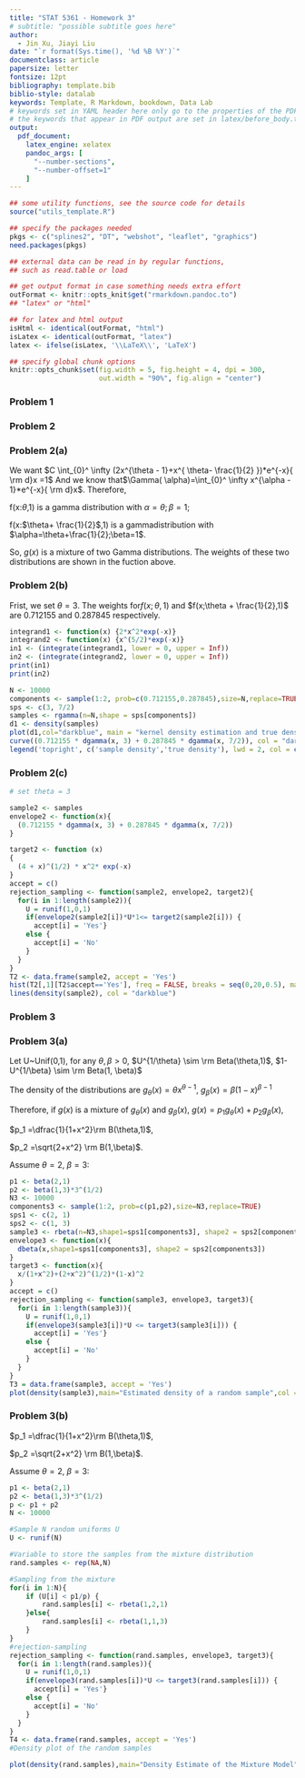 ```yaml
---
title: "STAT 5361 - Homework 3"
# subtitle: "possible subtitle goes here"
author:
  - Jin Xu, Jiayi Liu
date: "`r format(Sys.time(), '%d %B %Y')`"
documentclass: article
papersize: letter
fontsize: 12pt
bibliography: template.bib
biblio-style: datalab
keywords: Template, R Markdown, bookdown, Data Lab
# keywords set in YAML header here only go to the properties of the PDF output
# the keywords that appear in PDF output are set in latex/before_body.tex
output: 
  pdf_document:
    latex_engine: xelatex
    pandoc_args: [
      "--number-sections",
      "--number-offset=1"
    ]
---
```




```r
## some utility functions, see the source code for details
source("utils_template.R")

## specify the packages needed
pkgs <- c("splines2", "DT", "webshot", "leaflet", "graphics")
need.packages(pkgs)

## external data can be read in by regular functions,
## such as read.table or load

## get output format in case something needs extra effort
outFormat <- knitr::opts_knit$get("rmarkdown.pandoc.to")
## "latex" or "html"

## for latex and html output
isHtml <- identical(outFormat, "html")
isLatex <- identical(outFormat, "latex")
latex <- ifelse(isLatex, '\\LaTeX\\', 'LaTeX')

## specify global chunk options
knitr::opts_chunk$set(fig.width = 5, fig.height = 4, dpi = 300,
                      out.width = "90%", fig.align = "center")

```

### Problem 1 {-}
\begin{align}
    &n(y_i - x_i^T\beta_j^{(k)};0,\sigma^{2(k)})\\
    &= \dfrac{(2\pi)^{-d/2}}{\sqrt{|\sigma^{2k}|}}\exp\{(-\dfrac{1}{2}(y_i - x_i^T\beta_j^{(k)})(\sigma^2)_{k}^{-1}(y_i - x_i^T\beta_j^{(k)})\}\\
    &Q(\Psi | \Psi^{(k)}) \\    
    &= \sum_{i=1}^{n}\sum_{j=1}^{m}p_{ij}^{k+1}\ln[(2\pi)^{-d/2}\pi_j^{(k)}] - \dfrac{1}{2}\sum_{i=1}^{n}\sum_{j=1}^{m}p_{ij}^{k+1}\ln|\sigma^{2k}|- \dfrac{1}{2}\sum_{i=1}^{n}\sum_{j=1}^{m}p_{ij}^{k+1}(y_i - x_i^T\beta_j^{(k)})(\sigma^2)_{k}^{-1}(y_i - x_i^T\beta_j^{(k)}) \\
    &= I_1 - \dfrac{I_2}{2} - \dfrac{I_3}{2} \\
    &I_1 = \sum_{i=1}^{n}\sum_{j=1}^{m}p_{ij}^{k+1}\ln[(2\pi)^{-d/2}\pi_j^{(k)}] \\
    &I_2 = \sum_{i=1}^{n}\sum_{j=1}^{m}p_{ij}^{k+1}\ln|\sigma^{2k}| \\
    &I_3 = \sum_{i=1}^{n}\sum_{j=1}^{m}p_{ij}^{k+1}(y_i - x_i^T\beta_j^{(k)})(\sigma^2)_{k}^{-1}(y_i - x_i^T\beta_j^{(k)})\\
    &\beta_j^{(k+1)} = \dfrac{\sum_{i=1}^{n}{\rm x}_iy_ip_{ij}^{(k+1)}}{\sum_{i=1}^{n}{\rm x}_i{\rm x}_i^{(T)}p_{ij}^{(k+1)}}, j=1, ..., m\\
    &S_k = \sum_{i=1}^{n}\sum_{j=1}^{m}p_{ij}^{k+1}\ln|\sigma^{2k}| + \sum_{i=1}^{n}\sum_{j=1}^{m}p_{ij}^{k+1}(y_i - x_i^T\beta_j^{(k)})(\sigma^2)_{k}^{-1}(y_i - x_i^T\beta_j^{(k)})\\
    &\sigma^{2(k+1)} = \dfrac{\sum_{i=1}^{n}\sum_{j=1}^{m}p_{ij}^{k+1}(y_i - {\rm x}_i^T\beta_j^{(k+1)})^2}{n}\\
    &I_1 = \sum_{i=1}^{n}\sum_{j=1}^{m}p_{ij}^{k+1}\ln[(2\pi)^{-d/2}\pi_j^{(k)}]\\
    &=\sum_{i=1}^{n}\sum_{j=1}^{m}p_{ij}^{k+1}\ln[(2\pi)^{-d/2}] + \sum_{i=1}^{n}\sum_{j=1}^{m}p_{ij}^{k+1}\ln[\pi_j^{(k)}]\\
    &=-(d/2) \ln(2\pi)\sum_{i=1}^{n}\sum_{j=1}^{m}p_{ij}^{k+1} + \sum_{i=1}^{n}\sum_{j=1}^{m}p_{ij}^{k+1}\ln[\pi_j^{(k)}]\\
    &\pi_j^{(k+1)}= \dfrac{\sum_{n}^{i=1}p_{ij}^{(k+1)}}{n}\\
\end{align}

### Problem 2 {-}

### Problem 2(a) {-}

We want $C \int_{0}^ \infty (2x^{\theta - 1}+x^{ \theta- \frac{1}{2} })*e^{-x}{ \rm d}x =1$ And we know that$\Gamma( \alpha)=\int_{0}^ \infty x^{\alpha - 1}*e^{-x}{ \rm d}x$. Therefore,
\begin{align}
    &C[ \int_{0}^ \infty 2x^{ \theta-1}*e^{-x}{ \rm d}x + \int_{0}^ \infty x^{ \theta- \frac{1}{2}}*e^{-x}{ \rm d}x]= C(2* \Gamma( \theta)+ \Gamma( \theta+ \frac{1}{2}))=1\\
    &C= \frac{1}{2 \Gamma( \theta)+ \Gamma( \theta +\frac{1}{2})}\\
    &g(x)= \frac{1}{2 \Gamma( \theta)+ \Gamma( \theta +\frac{1}{2})}(2x^{\theta - 1}*e^{-x}+x^{ \theta- \frac{1}{2} }*e^{-x})\\    
    &=\frac{1}{2 \Gamma( \theta)+ \Gamma( \theta +\frac{1}{2})}(2 \Gamma( \theta)*f(x; \theta,1)+ \Gamma( \theta+ \frac{1}{2})*f(x; \theta + \frac{1}{2},1))\\
    &= \frac{2 \Gamma( \theta)}{2 \Gamma( \theta)+ \Gamma( \theta +\frac{1}{2})}*f(x; \theta,1)+\frac{\Gamma( \theta+ \frac{1}{2})}{2 \Gamma( \theta)+ \Gamma( \theta +\frac{1}{2})}*f(x; \theta + \frac{1}{2},1)\\
\end{align}

f(x:$\theta$,1) is a gamma distribution with $\alpha=\theta;\beta=1$;

f(x:$\theta+ \frac{1}{2}$,1) is a gammadistribution with $\alpha=\theta+\frac{1}{2};\beta=1$.

So, $g(x)$ is a mixture of two Gamma distributions. The weights of these two distributions are shown in the fuction above.

### Problem 2(b) {-}

Frist, we set $\theta=3$. The weights for$f(x;\theta,1)$ and $f(x;\theta + \frac{1}{2},1)$ are $0.712155$ and $0.287845$ respectively.
```r
integrand1 <- function(x) {2*x^2*exp(-x)}
integrand2 <- function(x) {x^(5/2)*exp(-x)}
in1 <- (integrate(integrand1, lower = 0, upper = Inf))
in2 <- (integrate(integrand2, lower = 0, upper = Inf))
print(in1)
print(in2)
```
```r
N <- 10000
components <- sample(1:2, prob=c(0.712155,0.287845),size=N,replace=TRUE)
sps <- c(3, 7/2)
samples <- rgamma(n=N,shape = sps[components])
d1 <- density(samples)
plot(d1,col="darkblue", main = "kernel density estimation and true density")
curve((0.712155 * dgamma(x, 3) + 0.287845 * dgamma(x, 7/2)), col = "darkred", add = TRUE)
legend('topright', c('sample density','true density'), lwd = 2, col = c('darkblue','darkred'))
```

### Problem 2(c) {-}

```r

# set theta = 3

sample2 <- samples
envelope2 <- function(x){
  (0.712155 * dgamma(x, 3) + 0.287845 * dgamma(x, 7/2))
}

target2 <- function (x)
{
  (4 + x)^(1/2) * x^2* exp(-x)
}
accept = c()
rejection_sampling <- function(sample2, envelope2, target2){
  for(i in 1:length(sample2)){
    U = runif(1,0,1)
    if(envelope2(sample2[i])*U*1<= target2(sample2[i])) {
      accept[i] = 'Yes'}
    else {
      accept[i] = 'No'
    }
  }
}
T2 <- data.frame(sample2, accept = 'Yes')
hist(T2[,1][T2$accept=='Yes'], freq = FALSE, breaks = seq(0,20,0.5), main = 'estimated density of a random sample', xlab = 'X')
lines(density(sample2), col = "darkblue")

```


### Problem 3 {-}

### Problem 3(a) {-}

Let U~Unif(0,1), for any $\theta, \beta >0$, $U^{1/\theta} \sim \rm Beta(\theta,1)$, $1-U^{1/\beta} \sim \rm Beta(1, \beta)$

The density of the distributions are $g_\theta(x) = \theta x^{\theta-1}$, $g_\beta(x) = \beta (1-x)^{\beta-1}$

Therefore, if $g(x)$ is a mixture of $g_\theta(x)$ and $g_\beta(x)$, $g(x) = p_1g_\theta(x) +p_2g_\beta(x)$, 

$p_1 =\dfrac{1}{1+x^2}\rm B(\theta,1)$, 

$p_2 =\sqrt{2+x^2} \rm B(1,\beta)$.

Assume $\theta = 2$, $\beta=3$: 

```r
p1 <- beta(2,1)
p2 <- beta(1,3)*3^(1/2)
N3 <- 10000
components3 <- sample(1:2, prob=c(p1,p2),size=N3,replace=TRUE)
sps1 <- c(2, 1)
sps2 <- c(1, 3)
sample3 <- rbeta(n=N3,shape1=sps1[components3], shape2 = sps2[components3])
envelope3 <- function(x){
  dbeta(x,shape1=sps1[components3], shape2 = sps2[components3])
}
target3 <- function(x){
  x/(1+x^2)+(2+x^2)^(1/2)*(1-x)^2
}
accept = c()
rejection_sampling <- function(sample3, envelope3, target3){
  for(i in 1:length(sample3)){
    U = runif(1,0,1)
    if(envelope3(sample3[i])*U <= target3(sample3[i])) {
      accept[i] = 'Yes'}
    else {
      accept[i] = 'No'
    }
  }
}
T3 = data.frame(sample3, accept = 'Yes')
plot(density(sample3),main="Estimated density of a random sample",col = "darkblue")
```


### Problem 3(b) {-}

$p_1 =\dfrac{1}{1+x^2}\rm B(\theta,1)$, 

$p_2 =\sqrt{2+x^2} \rm B(1,\beta)$.

Assume $\theta = 2$, $\beta=3$: 

```r
p1 <- beta(2,1)
p2 <- beta(1,3)*3^(1/2)
p <- p1 + p2
N <- 10000

#Sample N random uniforms U
U <- runif(N)

#Variable to store the samples from the mixture distribution                                             
rand.samples <- rep(NA,N)

#Sampling from the mixture
for(i in 1:N){
    if (U[i] < p1/p) {
        rand.samples[i] <- rbeta(1,2,1)
    }else{
        rand.samples[i] <- rbeta(1,1,3)
    }
}
#rejection-sampling
rejection_sampling <- function(rand.samples, envelope3, target3){
  for(i in 1:length(rand.samples)){
    U = runif(1,0,1)
    if(envelope3(rand.samples[i])*U <= target3(rand.samples[i])) {
      accept[i] = 'Yes'}
    else {
      accept[i] = 'No'
    }
  }
}
T4 <- data.frame(rand.samples, accept = 'Yes')
#Density plot of the random samples

plot(density(rand.samples),main="Density Estimate of the Mixture Model",col = "darkblue")
```










